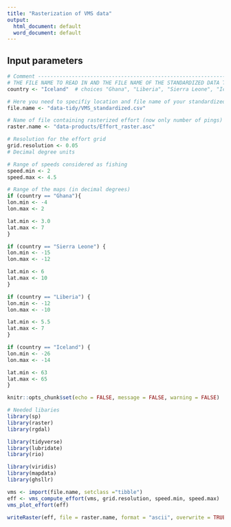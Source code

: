 ```yaml
---
title: "Rasterization of VMS data"
output:
  html_document: default
  word_document: default
---
```


## Input parameters

```r
# Comment ----------------------------------------------------------------------
# THE FILE NAME TO READ IN AND THE FILE NAME OF THE STANDARDIZED DATA TO SAVE
country <- "Iceland"  # choices "Ghana", "Liberia", "Sierra Leone", "Iceland"

# Here you need to specifiy location and file name of your standardized data:
file.name <- "data-tidy/VMS_standardized.csv"

# Name of file containing rasterized effort (now only number of pings)
raster.name <- "data-products/Effort_raster.asc"

# Resolution for the effort grid
grid.resolution <- 0.05
# Decimal degree units

# Range of speeds considered as fishing
speed.min <- 2
speed.max <- 4.5

# Range of the maps (in decimal degrees)
if (country == "Ghana"){
lon.min <- -4
lon.max <- 2

lat.min <- 3.0
lat.max <- 7
}

if (country == "Sierra Leone") {
lon.min <- -15
lon.max <- -12

lat.min <- 6
lat.max <- 10
}

if (country == "Liberia") {
lon.min <- -12
lon.max <- -10

lat.min <- 5.5
lat.max <- 7
}

if (country == "Iceland") {
lon.min <- -26
lon.max <- -14

lat.min <- 63
lat.max <- 65
}
```

```r
knitr::opts_chunk$set(echo = FALSE, message = FALSE, warning = FALSE)
```

```r
# Needed libaries
library(sp)
library(raster)
library(rgdal)

library(tidyverse)
library(lubridate)
library(rio)

library(viridis)
library(mapdata)
library(ghsllr)
```


```r
vms <- import(file.name, setclass ="tibble")
eff <- vms_compute_effort(vms, grid.resolution, speed.min, speed.max)
vms_plot_effort(eff)

writeRaster(eff, file = raster.name, format = "ascii", overwrite = TRUE)

```
